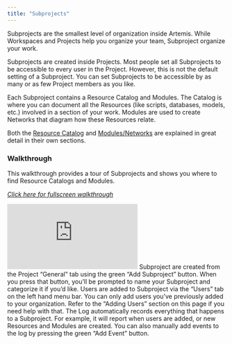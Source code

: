 ```yaml
---
title: "Subprojects"
---
```

Subprojects are the smallest level of organization inside Artemis. While Workspaces and Projects help you organize your team, Subproject organize your work. 

Subprojects are created inside Projects. Most people set all Subprojects to be accessible to every user in the Project. However, this is not the default setting of a Subproject. You can set Subprojects to be accessible by as many or as few Project members as you like.

Each Subproject contains a Resource Catalog and Modules. The Catalog is where you can document all the Resources (like scripts, databases, models, etc.) involved in a section of your work. Modules are used to create Networks that diagram how these Resources relate. 

Both the [Resource Catalog]( https://docs.artemisplatform.com/betaresourcecatalog) and [Modules/Networks]( https://docs.artemisplatform.com/modulesintro) are explained in great detail in their own sections.

### Walkthrough
This walkthrough provides a tour of Subprojects and shows you where to find Resource Catalogs and Modules.

*[Click here for fullscreen walkthrough](https://supademo.com/demo/2PROofdxa_It3FhCSu0_8)*
<iframe src="https://supademo.com/embed/2PROofdxa_It3FhCSu0_8" frameborder="0" webkitallowfullscreen="true" mozallowfullscreen="true" allowfullscreen style={{"width":"719px","height":"500px","border":"none"}}></iframe>

<AccordionGroup>
<Accordion title="Creating a Subproject">
Subproject are created from the Project “General” tab using the green “Add Subproject” button. When you press that button, you’ll be prompted to name your Subproject and categorize it if you’d like. 
</Accordion>
  
<Accordion title="Adding Useres to Subprojects">
Users are added to Subproject via the “Users” tab on the left hand menu bar. You can only add users you’ve previously added to your organization. Refer to the “Adding Users” section on this page if you need help with that. 
</Accordion>
 
<Accordion title="Event Log">
The Log automatically records everything that happens to a Subproject. For example, it will report when users are added, or new Resources and Modules are created. You can also manually add events to the log by pressing the green “Add Event” button. 
</Accordion>
</AccordionGroup>
